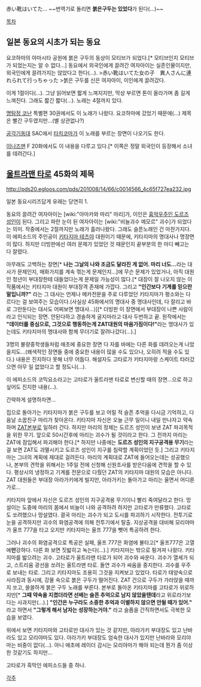 赤い靴はいてた…
~~번역기로 돌리면 '''붉은구두는 있었다'''가 된다(...)~~

[[목차]]

== 일본 동요의 시초가 되는 동요 ==
요코하마의 야마시타 공원에 붉은 구두의 동상이 모티브가 되었다.[* 모티브인지 모티브가 되었는지는 알 수 없다...]
동요에서 외국인에게 끌려간 여자아이는 실존인물이지만, 외국인에게 끌려가지는 않았다고 한다(...).
>赤い靴はいてた女の子　異人さんに連れられて行っちゃった
>붉은 구두를 신은 여자아이, 이인에게 끌려갔다.

이게 1절이다(...). 그냥 읽어보면 짧게 느껴지지만, 막상 부르면 톤이 올라가며 좀 길게 느껴진다. 그래도 짧긴 짧다(...). 노래는 4절까지 있다.

[[명탐정 코난]] 특별편 30권에서도 이 노래가 나왔다. 요코하마에 갔었기 때문에(...)
제목은 빨간 구두였지만...(별 상관없나?)

[[공각기동대]] SAC에서 [[타치코마]]가 이 노래를 부르는 장면이 나오기도 한다.

[[이나즈맨]] F 20화에서도 이 내용을 다루고 있다.[* 이쪽은 정말 외국인이 등장해서 소녀를 데려간다.]

== [[울트라맨 타로]] 45화의 제목 ==
http://pds20.egloos.com/pds/201008/14/66/c0014566_4c65f727ea232.jpg

일본 동요시리즈답게 유래는 당연히 1.

동요의 끌려간 여자아이는 [wiki:"야마카와 마리" 마리]가, 이인은 [[흉악우주인 도르즈 성인]]이 된다. 그리고 파란 눈이 된 여자아이는 [wiki:"비늘괴수 메모르" 괴수]가 되었다는 의미. 작중에서는 2절까지만 노래가 흘러나왔다. 그래도 슬픈노래인 건 마찬가지다. 이 에피소드의 주인공이 [[키타지마 테츠야]] 대원이기 때문에, 키타지마의 명대사나 명장면이 많다. 하지만 더빙판에선 여러 문제가 있었던 것 때문인지 끝부분의 한 마디 빼고는 다 잘렸다.

아무래도 고백하는 장면[* '''나는 그날의 나와 조금도 달라진 게 없어. 마리 너도...'''라는 대사가 문제인지, 매화가지를 계속 꺾는게 문제인지...]에 무슨 문제가 있었거나, 아직 대원인 청년이 부대장한테 대들었다는게 문제일 가능성이 많다.[* 대장이 잘 나오지 않는 이 작품에서는 키타지마 대원이 부대장격 존재에 가깝다. 그리고 '''"인간보다 기계를 믿으란 말입니까?"''' 라는 그 대사는 언제나 메카전문을 주로 다루었던 키타지마가 평소와는 다르다는 걸 보여주는 모습이다.(사실상 45화에서의 명대사 중 명대사인데, 다 잘리고 바로 그만둔다는 대사도 어찌보면 명대사...)][* 더빙판 이 장면에서 부대장이 나쁜 사람이라고 인식되는 장면. 안된다하고 경솔하게 굴지마라고 대사 두번하고 끝. 원작에서는 '''"데이터를 중심으로, 그것으로 행동하는게 ZAT대원의 마음가짐이다!"'''라는 명대사가 있는데도 키타지마의 명대사와 함께 무더기로 잘려나갔다(...).]

3명의 불량중학생들처럼 애초에 중요한 장면 다 자를 바에는 다른 화를 데려오는게 나았을지도...(왜색적인 장면들 중에 중요한 내용이 많을 수도 있으나, 오히려 적을 수도 있다.) 내용은 진지하다 못해 너무 어둡다. 해설자도 고타로가 키타지마랑 스케이트 타러갔으면 아무 일 없었다고 할 정도니(...).

이 에피소드의 코믹요소라고는 고타로가 울트라맨 타로로 변신할 때의 장면...으로 하고싶어도 진지한 내용(...).

간략하게 설명하자면...

집으로 돌아가는 키타지마가 붉은 구두를 보고 어릴 적 슬픈 추억을 다시금 기억하고, 다음날 소꿉친구 마리가 찾아온다. 키타지마 자신은 오늘 근무 일이니 내일 만나자고 약속하며 [[ZAT]]본부로 일하러 간다. 하지만 마리의 정체는 도르즈 성인이 보낸 ZAT 파괴목적을 위한 무기. 앞으로 50시간후에 마리는 괴수가 될 것이라고 한다. 그 전까지 마리는 ZAT에 잠입해서 파괴해야 한다.[* 하지만 나중에는 '''도르즈 성인의 지구공격용 무기'''라는 걸 보면 ZAT도 괴멸시키고 도르즈 성인이 지구를 침략할 계획이었던 듯.] 그리고 키타지마는 그녀의 계획에 제대로 걸려든다. 마리의 계획대로 ZAT에 들어오는데는 성공했으나, 본부의 견학을 위해서는 1주일 전에 신청해 신원조사를 받은다음에 견학을 할 수 있다. 평상시의 냉정하고 기계를 전문으로 다뤘던 ZAT의 키타지마 대원의 모습은 아니다.
ZAT 대원들은 부대장 아라가키에게 빌지만, 아라가키는 돌아가고 마리는 울면서 어디론가로...

키타지마 앞에서 자신은 도르즈 성인의 지구공격용 무기이니 빨리 죽여달라고 한다. 망설이는 도중에 마리의 몸에서 비늘이 나와 공격하려 하지만 고타로가 만류했다. 고타로도 쏘려했으나 망설였다. 결국 마리는 괴수가 되고 도시를 파괴하기 시작한다. 전투기로 눈을 공격하지만 괴수의 화염공격에 의해 전투기에서 탈출. 지상공격을 대비해 모리야마가 울프 777을 타고 오지만 키타지마는 울프 777을 뺏어 특공하려 한다.

그러나 괴수의 화염공격으로 특공은 실패, 울프 777은 화염에 불타고[* 울프777은 고열에'''만'''강하다. 다른 화 보면 짓밟히고 녹는다(...).] 키타지마는 밖으로 튕겨져 나왔다. 키타지마를 밟으려는 괴수. 고타로가 울트라맨 타로가 되어 괴수와 싸운다. 괴수가 열세가 되고, 스트리움 광선을 쏘려는 울트라맨 타로. 돌연 괴수가 싸움을 중지한다. 괴수를 우주로 보내는 타로. 그리고 키타지마도 조용히 그것을 지켜보고 있었다. 타로가 태양속으로 사라짐과 동시에, 강물 속으로 붉은 구두가 떨어진다. ZAT 건으로 구두가 가라앉을 때까지 쏘고, 쓸쓸하게 붉은 구두 노래를 부른다. 본부로 돌아온 키타지마를 고타로가 위로하지만[* '''그때 약속을 지켰더라면 선배는 슬픈 추억으로 남지 않았을텐데'''라고 위로라기보다는 사과지만(...).] '''"인간은 누구라도 소중한 추억과 이별하지 않으면 안될 때가 있어."''' 라고 하면서 '''"그렇게 해서 남자는 성장하는거야."''' 라고 슬픔을 간직하면서도 극복한 모습을 보였다.

위에서 보면 키타지마와 고타로만 대사가 있는 것 같지만, 아라가키 부대장도 있고 난바라도 있고 모리야마도 있다. 아라가키 부대장도 엄숙한 대사가 있지만 난바라와 모리야마는 비중이 없다(...). 아니 애초에 레이더 감시는 모리야마가 해야 되는데 뭔가 좀 이상한 것같기도 하지만...

고타로가 흑막인 에피소드들 중 하나.

[[각주]]
